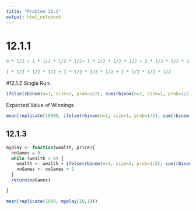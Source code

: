 ```yaml
---
title: "Problem 12.1"
output: html_notebook
---
```


# 12.1.1
```r
0 * 1/2 + 1 * 1/2 * 1/2 * 1/2+ 1 * 1/2 * 1/2 * 1/2 + 2 * 1/2 * 1/2 * 1/2
```
```r
1 * 1/2 * 1/2 * 1/2 + 1 * 1/2 * 1/2 * 1/2 + 2 * 1/2 * 1/2 * 1/2
```


#12.1.2
Single Run:
```r
ifelse(rbinom(n=1, size=1, prob=1/2), sum(rbinom(n=2, size=1, prob=1/2)), 0)
```
Expected Value of Winnings
```r
mean(replicate(10000, ifelse(rbinom(n=1, size=1, prob=1/2), sum(rbinom(n=2, size=1, prob=1/2)), 0)))
```
## 12.1.3
```r
myplay <- function(wealth, price){
  noGames = 0
  while (wealth > 0) {
    wealth <- wealth + ifelse(rbinom(n=1, size=1, prob=1/2), sum(rbinom(n=2, size=1, prob=1/2)), 0) - 1
    noGames <- noGames + 1
  }
  return(noGames)

}

mean(replicate(1000, myplay(10,1)))
```

